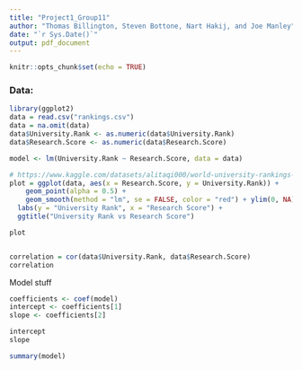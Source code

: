 ```yaml
---
title: "Project1_Group11"
author: "Thomas Billington, Steven Bottone, Nart Hakij, and Joe Manley"
date: "`r Sys.Date()`"
output: pdf_document
---
```


```r
knitr::opts_chunk$set(echo = TRUE)
```
### Data:
```r
library(ggplot2)
data = read.csv("rankings.csv")
data = na.omit(data)
data$University.Rank <- as.numeric(data$University.Rank)
data$Research.Score <- as.numeric(data$Research.Score)

model <- lm(University.Rank ~ Research.Score, data = data)

# https://www.kaggle.com/datasets/alitaqi000/world-university-rankings-2023
plot = ggplot(data, aes(x = Research.Score, y = University.Rank)) +
    geom_point(alpha = 0.5) +
    geom_smooth(method = "lm", se = FALSE, color = "red") + ylim(0, NA) +
  labs(y = "University Rank", x = "Research Score") +
  ggtitle("University Rank vs Research Score")

plot


correlation = cor(data$University.Rank, data$Research.Score)
correlation
```
Model stuff

```r
coefficients <- coef(model)
intercept <- coefficients[1]
slope <- coefficients[2]

intercept
slope

summary(model)
```



